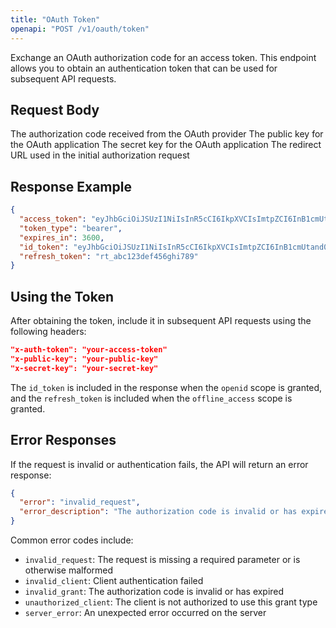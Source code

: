 ```yaml
---
title: "OAuth Token"
openapi: "POST /v1/oauth/token"
---
```


Exchange an OAuth authorization code for an access token. This endpoint allows you to obtain an authentication token that can be used for subsequent API requests.

## Request Body

<ParamField body="code" type="string" required>
  The authorization code received from the OAuth provider
</ParamField>

<ParamField body="public_key" type="string" required>
  The public key for the OAuth application
</ParamField>

<ParamField body="secret_key" type="string" required>
  The secret key for the OAuth application
</ParamField>

<ParamField body="redirect_url" type="string" required>
  The redirect URL used in the initial authorization request
</ParamField>

## Response Example

```json
{
  "access_token": "eyJhbGciOiJSUzI1NiIsInR5cCI6IkpXVCIsImtpZCI6InB1cmUtand0LWtleSJ9...",
  "token_type": "bearer",
  "expires_in": 3600,
  "id_token": "eyJhbGciOiJSUzI1NiIsInR5cCI6IkpXVCIsImtpZCI6InB1cmUtand0LWtleSJ9...",
  "refresh_token": "rt_abc123def456ghi789"
}
```

## Using the Token

After obtaining the token, include it in subsequent API requests using the following headers:

```json
"x-auth-token": "your-access-token"
"x-public-key": "your-public-key"
"x-secret-key": "your-secret-key"
```

The `id_token` is included in the response when the `openid` scope is granted, and the `refresh_token` is included when the `offline_access` scope is granted.

## Error Responses

If the request is invalid or authentication fails, the API will return an error response:

```json
{
  "error": "invalid_request",
  "error_description": "The authorization code is invalid or has expired"
}
```

Common error codes include:

- `invalid_request`: The request is missing a required parameter or is otherwise malformed
- `invalid_client`: Client authentication failed
- `invalid_grant`: The authorization code is invalid or has expired
- `unauthorized_client`: The client is not authorized to use this grant type
- `server_error`: An unexpected error occurred on the server
